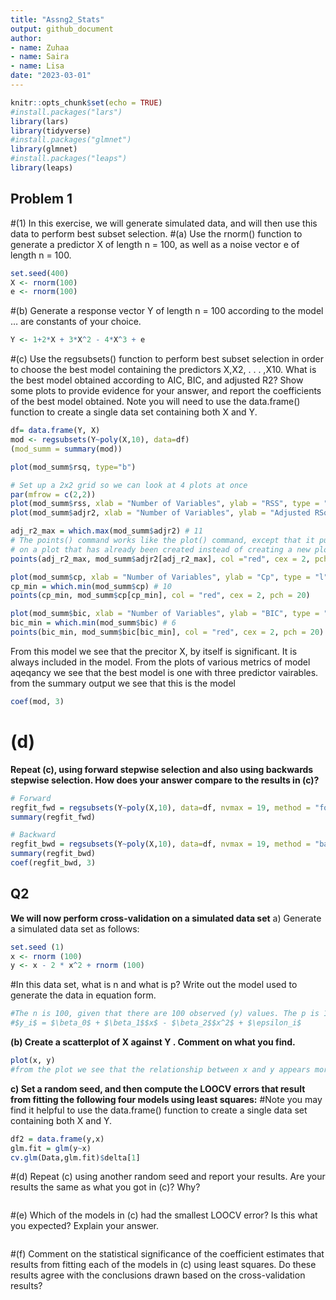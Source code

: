 ```yaml
---
title: "Assng2_Stats"
output: github_document
author:
- name: Zuhaa 
- name: Saira 
- name: Lisa
date: "2023-03-01"
---
```


```r
knitr::opts_chunk$set(echo = TRUE)
#install.packages("lars")
library(lars)
library(tidyverse)
#install.packages("glmnet")
library(glmnet)
#install.packages("leaps")
library(leaps)
```

## Problem 1 
#(1) In this exercise, we will generate simulated data, and will then use this data to perform best subset selection.
#(a) Use the rnorm() function to generate a predictor X of length n = 100, as well as a noise vector e of length n = 100.
```r
set.seed(400)
X <- rnorm(100)
e <- rnorm(100)

```

#(b) Generate a response vector Y of length n = 100 according to the model ... are constants of your choice.
```r
Y <- 1+2*X + 3*X^2 - 4*X^3 + e
```
#(c) Use the regsubsets() function to perform best subset selection in order to choose the best model containing the predictors X,X2, . . . ,X10. What is the best model obtained according to AIC, BIC, and adjusted R2? Show some plots to provide evidence for your answer, and report the coefficients of the best model obtained. Note you will need to use the data.frame() function to create a single data set containing both X and Y.
```r
df= data.frame(Y, X)
mod <- regsubsets(Y~poly(X,10), data=df) 
(mod_summ = summary(mod))

plot(mod_summ$rsq, type="b")

# Set up a 2x2 grid so we can look at 4 plots at once
par(mfrow = c(2,2))
plot(mod_summ$rss, xlab = "Number of Variables", ylab = "RSS", type = "l")
plot(mod_summ$adjr2, xlab = "Number of Variables", ylab = "Adjusted RSq", type = "l")

adj_r2_max = which.max(mod_summ$adjr2) # 11
# The points() command works like the plot() command, except that it puts points 
# on a plot that has already been created instead of creating a new plot
points(adj_r2_max, mod_summ$adjr2[adj_r2_max], col ="red", cex = 2, pch = 20)

plot(mod_summ$cp, xlab = "Number of Variables", ylab = "Cp", type = "l")
cp_min = which.min(mod_summ$cp) # 10
points(cp_min, mod_summ$cp[cp_min], col = "red", cex = 2, pch = 20)

plot(mod_summ$bic, xlab = "Number of Variables", ylab = "BIC", type = "l")
bic_min = which.min(mod_summ$bic) # 6
points(bic_min, mod_summ$bic[bic_min], col = "red", cex = 2, pch = 20)


```

From this model we see that the precitor X, by itself is significant. It is always included in the model. From the plots of various metrics of model aqeqancy we see that the best model is one with three predictor vairables. from the summary output we see that this is the model 

```r
coef(mod, 3)
```

# (d) 

**Repeat (c), using forward stepwise selection and also using backwards stepwise selection. How does your answer compare to the results in (c)?**


```r
# Forward
regfit_fwd = regsubsets(Y~poly(X,10), data=df, nvmax = 19, method = "forward")
summary(regfit_fwd)
```


```r
# Backward
regfit_bwd = regsubsets(Y~poly(X,10), data=df, nvmax = 19, method = "backward")
summary(regfit_bwd)
coef(regfit_bwd, 3)
```



## Q2 

**We will now perform cross-validation on a simulated data set**
a) Generate a simulated data set as follows: 

```r
set.seed (1)
x <- rnorm (100)
y <- x - 2 * x^2 + rnorm (100)
```

#In this data set, what is n and what is p? Write out the model used to generate the data in equation form.
```r
#The n is 100, given that there are 100 observed (y) values. The p is 1 since there is only one predector variable (x).
#$y_i$ = $\beta_0$ + $\beta_1$$x$ - $\beta_2$$x^2$ + $\epsilon_i$

```

**(b) Create a scatterplot of X against Y . Comment on what you find.**


```r
plot(x, y)
#from the plot we see that the relationship between x and y appears more quardrtic then linear.

```

**c) Set a random seed, and then compute the LOOCV errors that result from fitting the following four models using least squares:**
#Note you may find it helpful to use the data.frame() function to create a single data set containing both X and Y.

```r
df2 = data.frame(y,x)
glm.fit = glm(y~x)
cv.glm(Data,glm.fit)$delta[1]


```

#(d) Repeat (c) using another random seed and report your results. Are your results the same as what you got in (c)? Why?
```r

```

#(e) Which of the models in (c) had the smallest LOOCV error? Is this what you expected? Explain your answer.
```r

```

#(f) Comment on the statistical significance of the coefficient estimates that results from fitting each of the models in (c) using least squares. Do these results agree with the conclusions drawn based on the cross-validation results?
```r

```

